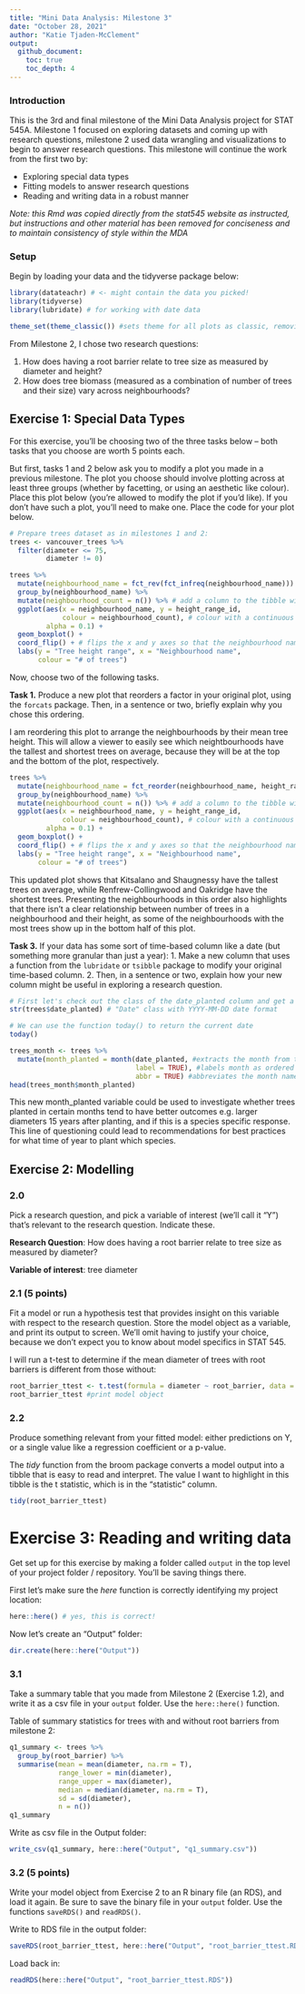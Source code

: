 ```yaml
---
title: "Mini Data Analysis: Milestone 3"
date: "October 28, 2021"
author: "Katie Tjaden-McClement"
output: 
  github_document:
    toc: true
    toc_depth: 4
---
```



### Introduction

This is the 3rd and final milestone of the Mini Data Analysis project for STAT 545A. Milestone 1 focused on exploring datasets and coming up with research questions, milestone 2 used data wrangling and visualizations to begin to answer research questions. This milestone will continue the work from the first two by:

* Exploring special data types 
* Fitting models to answer research questions
* Reading and writing data in a robust manner

_Note: this Rmd was copied directly from the stat545 website as instructed, but instructions and other material has been removed for conciseness and to maintain consistency of style within the MDA_


### Setup

Begin by loading your data and the tidyverse package below: 

```r
library(datateachr) # <- might contain the data you picked!
library(tidyverse)
library(lubridate) # for working with date data

theme_set(theme_classic()) #sets theme for all plots as classic, removing backgrounds and gridlines
```

From Milestone 2, I chose two research questions:

1. How does having a root barrier relate to tree size as measured by diameter and height?
2. How does tree biomass (measured as a combination of number of trees and their size) vary across neighbourhoods?


## Exercise 1: Special Data Types

For this exercise, you'll be choosing two of the three tasks below -- both tasks that you choose are worth 5 points each. 

But first, tasks 1 and 2 below ask you to modify a plot you made in a previous milestone. The plot you choose should involve plotting across at least three groups (whether by facetting, or using an aesthetic like colour). Place this plot below (you're allowed to modify the plot if you'd like). If you don't have such a plot, you'll need to make one. Place the code for your plot below.

```r
# Prepare trees dataset as in milestones 1 and 2:
trees <- vancouver_trees %>% 
  filter(diameter <= 75,
         diameter != 0)

trees %>% 
  mutate(neighbourhood_name = fct_rev(fct_infreq(neighbourhood_name))) %>% #reorder the factor by increasing frequency of neighbourhood
  group_by(neighbourhood_name) %>% 
  mutate(neighbourhood_count = n()) %>% # add a column to the tibble with tree count for each neighbouhood
  ggplot(aes(x = neighbourhood_name, y = height_range_id,
             colour = neighbourhood_count), # colour with a continuous scale according to # of trees in the neighbourhood
         alpha = 0.1) +
  geom_boxplot() +
  coord_flip() + # flips the x and y axes so that the neighbourhood names fit
  labs(y = "Tree height range", x = "Neighbourhood name",
       colour = "# of trees")
```

Now, choose two of the following tasks.

**Task 1.** Produce a new plot that reorders a factor in your original plot, using the `forcats` package. Then, in a sentence or two, briefly explain why you chose this ordering.

I am reordering this plot to arrange the neighbourhoods by their mean tree height. This will allow a viewer to easily see which neightbourhoods have the tallest and shortest trees on average, because they will be at the top and the bottom of the plot, respectively.

```r
trees %>% 
  mutate(neighbourhood_name = fct_reorder(neighbourhood_name, height_range_id, mean)) %>% #reorder the factor by mean tree height
  group_by(neighbourhood_name) %>% 
  mutate(neighbourhood_count = n()) %>% # add a column to the tibble with tree count for each neighbouhood
  ggplot(aes(x = neighbourhood_name, y = height_range_id,
             colour = neighbourhood_count), # colour with a continuous scale according to # of trees in the neighbourhood
         alpha = 0.1) +
  geom_boxplot() +
  coord_flip() + # flips the x and y axes so that the neighbourhood names fit
  labs(y = "Tree height range", x = "Neighbourhood name",
       colour = "# of trees")
```

This updated plot shows that Kitsalano and Shaugnessy have the tallest trees on average, while Renfrew-Collingwood and Oakridge have the shortest trees. Presenting the neighbourhoods in this order also highlights that there isn't a clear relationship between number of trees in a neighbourhood and their height, as some of the neighbourhoods with the most trees show up in the bottom half of this plot.

**Task 3.** If your data has some sort of time-based column like a date (but something more granular than just a year):
    1. Make a new column that uses a function from the `lubridate` or `tsibble` package to modify your original time-based column.
    2. Then, in a sentence or two, explain how your new column might be useful in exploring a research question.
    
```r
# First let's check out the class of the date_planted column and get a look at what the data looks like:
str(trees$date_planted) # "Date" class with YYYY-MM-DD date format

# We can use the function today() to return the current date
today()

trees_month <- trees %>% 
  mutate(month_planted = month(date_planted, #extracts the month from the date planted data
                               label = TRUE), #labels month as ordered factor of written out month names, rather than numbers
                               abbr = TRUE) #abbreviates the month names
head(trees_month$month_planted)
```

This new month_planted variable could be used to investigate whether trees planted in certain months tend to have better outcomes e.g. larger diameters 15 years after planting, and if this is a species specific response. This line of questioning could lead to recommendations for best practices for what time of year to plant which species.

## Exercise 2: Modelling

### 2.0

Pick a research question, and pick a variable of interest (we'll call it "Y") that's relevant to the research question. Indicate these.

<!-------------------------- Start your work below ---------------------------->

**Research Question**: How does having a root barrier relate to tree size as measured by diameter?

**Variable of interest**: tree diameter

<!----------------------------------------------------------------------------->

### 2.1 (5 points)

Fit a model or run a hypothesis test that provides insight on this variable with respect to the research question. Store the model object as a variable, and print its output to screen. We'll omit having to justify your choice, because we don't expect you to know about model specifics in STAT 545. 

I will run a t-test to determine if the mean diameter of trees with root barriers is different from those without:

```r
root_barrier_ttest <- t.test(formula = diameter ~ root_barrier, data = trees)
root_barrier_ttest #print model object
```

### 2.2

Produce something relevant from your fitted model: either predictions on Y, or a single value like a regression coefficient or a p-value. 

The _tidy_ function from the broom package converts a model output into a tibble that is easy to read and interpret. The value I want to highlight in this tibble is the t statistic, which is in the "statistic" column.
  
```r
tidy(root_barrier_ttest)
```

# Exercise 3: Reading and writing data

Get set up for this exercise by making a folder called `output` in the top level of your project folder / repository. You'll be saving things there. 

First let's make sure the _here_ function is correctly identifying my project location:
```r
here::here() # yes, this is correct!
```

Now let's create an "Output" folder:
```r
dir.create(here::here("Output"))
```

### 3.1

Take a summary table that you made from Milestone 2 (Exercise 1.2), and write it as a csv file in your `output` folder. Use the `here::here()` function.

Table of summary statistics for trees with and without root barriers from milestone 2:
```r
q1_summary <- trees %>% 
  group_by(root_barrier) %>% 
  summarise(mean = mean(diameter, na.rm = T),
            range_lower = min(diameter),
            range_upper = max(diameter),
            median = median(diameter, na.rm = T),
            sd = sd(diameter),
            n = n())
q1_summary
```
Write as csv file in the Output folder:
```r
write_csv(q1_summary, here::here("Output", "q1_summary.csv"))
```

### 3.2 (5 points)

Write your model object from Exercise 2 to an R binary file (an RDS), and load it again. Be sure to save the binary file in your `output` folder. Use the functions `saveRDS()` and `readRDS()`. 

Write to RDS file in the output folder:
```r
saveRDS(root_barrier_ttest, here::here("Output", "root_barrier_ttest.RDS"))
```

Load back in:
```r
readRDS(here::here("Output", "root_barrier_ttest.RDS"))
```
